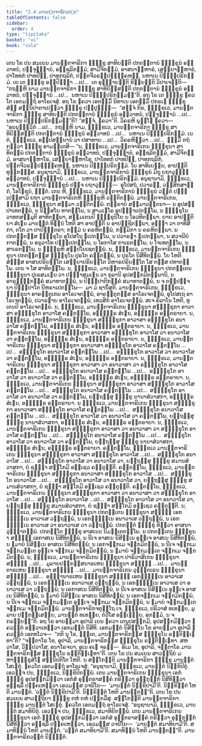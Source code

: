 ```yaml
---
title: "2.4 ມານຕ຺ຕຈາຣິກວຕ຺ຕ"
tableOfContents: false
sidebar:
  order: 4
type: "tipitaka"
basket: "vi"
book: "cula"
---
```



<DynamicBreadcrumb />

<Division number="90" book="cula">

<Paragraph number="448" book="cula">
ເຕນ ໂຂ ປນ ສມເຍນ ມານຕ຺ຕຈາຣິກາ ຠິກ຺ຂູ ສາທິຍນ຺ຕິ ປກຕຕ຺ຕານໍ ຠິກ຺ຂູນໍ ອຠິວາທນໍ, ປຈ຺ຈຸຏ຺ຐານໍ, ອຎ຺ຊລິກມ຺ມໍ, ສາມີຈິກມ຺ມໍ, ອາສນາຠິຫາຣໍ, ເສຍ຺ຍາຠິຫາຣໍ, ປາໂທທກໍ ປາທປີຐໍ, ປາທກຖລິກໍ, ປຕ຺ຕຈີວຣປ຺ປຏິຄ຺ຄຫຓໍ, ນຫາເນ ປິຏ຺ຐິປຣິກມ຺ມໍ. ເຍ ເຕ ຠິກ຺ຂູ ອປ຺ປິຈ຺ຉາ …ເປ…  ເຕ ອຸຊ຺ຌາຍນ຺ຕິ ຂິຍ຺ຍນ຺ຕິ ວິປາເຈນ຺ຕິ—  “ກຖຎ຺ຫິ ນາມ ມານຕ຺ຕຈາຣິກາ ຠິກ຺ຂູ ສາທິຍິສ຺ສນ຺ຕິ ປກຕຕ຺ຕານໍ ຠິກ຺ຂູນໍ ອຠິວາທນໍ, ປຈ຺ຈຸຏ຺ຐານໍ …ເປ…  ນຫາເນ ປິຏ຺ຐິປຣິກມ຺ມນ຺”ຕິ. ອຖ ໂຂ ເຕ ຠິກ຺ຂູ ຠຄວໂຕ ເອຕມຕ຺ຖໍ ອາໂຣເຈສຸໍ.
</Paragraph>

<Paragraph number="449" book="cula">
ອຖ ໂຂ ຠຄວາ ເອຕສ຺ມິໍ ນິທາເນ ເອຕສ຺ມິໍ ປກຣເຓ ຠິກ຺ຂຸສໍຆໍ ສນ຺ນິປາຕາເປຕ຺ວາ ຠິກ຺ຂູ ປຏິປຸຈ຺ຉິ—  “ສຈ຺ຈໍ ກິຣ, ຠິກ຺ຂເວ, ມານຕ຺ຕຈາຣິກາ ຠິກ຺ຂູ ສາທິຍນ຺ຕິ ປກຕຕ຺ຕານໍ ຠິກ຺ຂູນໍ ອຠິວາທນໍ, ປຈ຺ຈຸຏ຺ຐານໍ …ເປ…  ນຫາເນ ປິຏ຺ຐິປຣິກມ຺ມນ຺”ຕິ? “ສຈ຺ຈໍ, ຠຄວາ”ຕິ. ວິຄຣຫິ ພຸທ຺ໂຘ ຠຄວາ—  “ອນນຸຈ຺ຉວິກໍ …ເປ…  ກຖຎ຺ຫິ ນາມ, ຠິກ຺ຂເວ, ມານຕ຺ຕຈາຣິກາ ຠິກ຺ຂູ ສາທິຍິສ຺ສນ຺ຕິ ປກຕຕ຺ຕານໍ ຠິກ຺ຂູນໍ ອຠິວາທນໍ …ເປ…  ນຫາເນ ປິຏ຺ຐິປຣິກມ຺ມໍ. ເນຕໍ, ຠິກ຺ຂເວ, ອປ຺ປສນ຺ນານໍ ວາ ປສາທາຍ …ເປ…  ວິຄຣຫິຕ຺ວາ …ເປ…  ຘມ຺ມິໍ ກຖໍ ກຕ຺ວາ ຠິກ຺ຂູ ອາມນ຺ເຕສິ—
</Paragraph>

<Paragraph number="450" book="cula">
“ນ, ຠິກ຺ຂເວ, ມານຕ຺ຕຈາຣິເກນ ຠິກ຺ຂຸນາ ສາທິຕພ຺ພໍ ປກຕຕ຺ຕານໍ ຠິກ຺ຂູນໍ ອຠິວາທນໍ, ປຈ຺ຈຸຏ຺ຐານໍ, ອຎ຺ຊລິກມ຺ມໍ, ສາມີຈິກມ຺ມໍ, ອາສນາຠິຫາໂຣ, ເສຍ຺ຍາຠິຫາໂຣ, ປາໂທທກໍ ປາທປີຐໍ, ປາທກຖລິກໍ, ປຕ຺ຕຈີວຣປ຺ປຏິຄ຺ຄຫຓໍ, ນຫາເນ ປິຏ຺ຐິປຣິກມ຺ມໍ. ໂຍ ສາທິເຍຍ຺ຍ, ອາປຕ຺ຕິ ທຸກ຺ກຏສ຺ສ. ອນຸຊານາມິ, ຠິກ຺ຂເວ, ມານຕ຺ຕຈາຣິການໍ ຠິກ຺ຂູນໍ ມິຖຸ ຍຖາວຸຑ຺ຒໍ ອຠິວາທນໍ, ປຈ຺ຈຸຏ຺ຐານໍ …ເປ…  ນຫາເນ ປິຏ຺ຐິປຣິກມ຺ມໍ. ອນຸຊານາມິ, ຠິກ຺ຂເວ, ມານຕ຺ຕຈາຣິການໍ ຠິກ຺ຂູນໍ ປຎ຺ຈ ຍຖາວຸຑ຺ຒໍ—  ອຸໂປສຖໍ, ປວາຣຓໍ, ວສ຺ສິກສາຏິກໍ, ໂອໂຓຊນໍ, ຠຕ຺ຕໍ. ເຕນ ຫິ, ຠິກ຺ຂເວ, ມານຕ຺ຕຈາຣິການໍ ຠິກ຺ຂູນໍ ວຕ຺ຕໍ ປຎ຺ຎເປສ຺ສາມິ ຍຖາ ມານຕ຺ຕຈາຣິເກຫິ ຠິກ຺ຂູຫິ ວຕ຺ຕິຕພ຺ພໍ.
</Paragraph>

</Division>
<Division number="91" book="cula">

<Paragraph number="451" book="cula">
ມານຕ຺ຕຈາຣິເກນ, ຠິກ຺ຂເວ, ຠິກ຺ຂຸນາ ສມ຺ມາ ວຕ຺ຕິຕພ຺ພໍ. ຕຕ຺ຣາຍໍ ສມ຺ມາວຕ຺ຕນາ—
</Paragraph>

<Paragraph number="452" book="cula">
ນ ອຸປສມ຺ປາເທຕພ຺ພໍ, ນ ນິສ຺ສໂຍ ທາຕພ຺ໂພ, ນ ສາມເຓໂຣ ອຸປຏ຺ຐາເປຕພ຺ໂພ, ນ ຠິກ຺ຂຸໂນວາທກສມ຺ມຸຕິ ສາທິຕພ຺ພາ, ສມ຺ມເຕນປິ ຠິກ຺ຂຸນິໂຍ ນ ໂອວທິຕພ຺ພາ. ຍາຍ ອາປຕ຺ຕິຍາ ສໍເຆນ ມານຕ຺ຕໍ ທິນ຺ນໍ ໂຫຕິ ສາ ອາປຕ຺ຕິ ນ ອາປຊ຺ຊິຕພ຺ພາ, ອຎ຺ຎາ ວາ ຕາທິສິກາ, ຕໂຕ ວາ ປາປິຏ຺ຐຕຣາ; ກມ຺ມໍ ນ ຄຣຫິຕພ຺ພໍ, ກມ຺ມິກາ ນ ຄຣຫິຕພ຺ພາ. ນ ປກຕຕ຺ຕສ຺ສ ຠິກ຺ຂຸໂນ ອຸໂປສໂຖ ຐເປຕພ຺ໂພ, ນ ປວາຣຓາ ຐເປຕພ຺ພາ, ນ ສວຈນີຍໍ ກາຕພ຺ພໍ, ນ ອນຸວາໂທ ປຏ຺ຐເປຕພ຺ໂພ, ນ ໂອກາໂສ ກາເຣຕພ຺ໂພ, ນ ໂຈເທຕພ຺ໂພ, ນ ສາເຣຕພ຺ໂພ, ນ ຠິກ຺ຂູຫິ ສມ຺ປໂຍເຊຕພ຺ພໍ.
</Paragraph>

<Paragraph number="453" book="cula">
ນ, ຠິກ຺ຂເວ, ມານຕ຺ຕຈາຣິເກນ ຠິກ຺ຂຸນາ ປກຕຕ຺ຕສ຺ສ ຠິກ຺ຂຸໂນ ປຸຣໂຕ ຄນ຺ຕພ຺ພໍ, ນ ປຸຣໂຕ ນິສີທິຕພ຺ພໍ. ໂຍ ໂຫຕິ ສໍຆສ຺ສ ອາສນປຣິຍນ຺ໂຕ ເສຍ຺ຍາປຣິຍນ຺ໂຕ ວິຫາຣປຣິຍນ຺ໂຕ ໂສ ຕສ຺ສ ປທາຕພ຺ໂພ. ເຕນ ຈ ໂສ ສາທິຕພ຺ໂພ.
</Paragraph>

<Paragraph number="454" book="cula">
ນ, ຠິກ຺ຂເວ, ມານຕ຺ຕຈາຣິເກນ ຠິກ຺ຂຸນາ ປກຕຕ຺ເຕນ ຠິກ຺ຂຸນາ ປຸເຣສມເຓນ ວາ ປຈ຺ຉາສມເຓນ ວາ ກຸລານິ ອຸປສງ຺ກມິຕພ຺ພານິ, ນ ອາຣຎ຺ຎິກງ຺ຄໍ ສມາທາຕພ຺ພໍ, ນ ປິຓ຺ຑປາຕິກງ຺ຄໍ ສມາທາຕພ຺ພໍ, ນ ຈ ຕປ຺ປຈ຺ຈຍາ ປິຓ຺ຑປາໂຕ ນີຫຣາເປຕພ຺ໂພ—  ມາ ມໍ ຊານິໍສູຕິ.
</Paragraph>

<Paragraph number="455" book="cula">
ມານຕ຺ຕຈາຣິເກນ, ຠິກ຺ຂເວ, ຠິກ຺ຂຸນາ ອາຄນ຺ຕຸເກນ ອາໂຣເຈຕພ຺ພໍ, ອາຄນ຺ຕຸກສ຺ສ ອາໂຣເຈຕພ຺ພໍ, ອຸໂປສເຖ ອາໂຣເຈຕພ຺ພໍ, ປວາຣຓາຍ ອາໂຣເຈຕພ຺ພໍ, ເທວສິກໍ ອາໂຣເຈຕພ຺ພໍ. ສເຈ ຄິລາໂນ ໂຫຕິ, ທູເຕນປິ ອາໂຣເຈຕພ຺ພໍ.
</Paragraph>

<Paragraph number="456" book="cula">
ນ, ຠິກ຺ຂເວ, ມານຕ຺ຕຈາຣິເກນ ຠິກ຺ຂຸນາ ສຠິກ຺ຂຸກາ ອາວາສາ ອຠິກ຺ຂຸໂກ ອາວາໂສ ຄນ຺ຕພ຺ໂພ, ອຎ຺ຎຕ຺ຣ ສໍເຆນ, ອຎ຺ຎຕ຺ຣ ອນ຺ຕຣາຍາ.
</Paragraph>

<Paragraph number="457" book="cula">
ນ, ຠິກ຺ຂເວ, ມານຕ຺ຕຈາຣິເກນ ຠິກ຺ຂຸນາ ສຠິກ຺ຂຸກາ ອາວາສາ ອຠິກ຺ຂຸໂກ ອນາວາໂສ ຄນ຺ຕພ຺ໂພ, ອຎ຺ຎຕ຺ຣ ສໍເຆນ, ອຎ຺ຎຕ຺ຣ ອນ຺ຕຣາຍາ.
</Paragraph>

<Paragraph number="458" book="cula">
ນ, ຠິກ຺ຂເວ, ມານຕ຺ຕຈາຣິເກນ ຠິກ຺ຂຸນາ ສຠິກ຺ຂຸກາ ອາວາສາ ອຠິກ຺ຂຸໂກ ອາວາໂສ ວາ ອນາວາໂສ ວາ ຄນ຺ຕພ຺ໂພ, ອຎ຺ຎຕ຺ຣ ສໍເຆນ, ອຎ຺ຎຕ຺ຣ ອນ຺ຕຣາຍາ.
</Paragraph>

<Paragraph number="459" book="cula">
ນ, ຠິກ຺ຂເວ, ມານຕ຺ຕຈາຣິເກນ ຠິກ຺ຂຸນາ ສຠິກ຺ຂຸກາ ອນາວາສາ ອຠິກ຺ຂຸໂກ ອາວາໂສ ຄນ຺ຕພ຺ໂພ …ເປ…  ອຠິກ຺ຂຸໂກ ອນາວາໂສ ຄນ຺ຕພ຺ໂພ …ເປ…  ອຠິກ຺ຂຸໂກ ອາວາໂສ ວາ ອນາວາໂສ ວາ ຄນ຺ຕພ຺ໂພ, ອຎ຺ຎຕ຺ຣ ສໍເຆນ, ອຎ຺ຎຕ຺ຣ ອນ຺ຕຣາຍາ.
</Paragraph>

<Paragraph number="460" book="cula">
ນ, ຠິກ຺ຂເວ, ມານຕ຺ຕຈາຣິເກນ ຠິກ຺ຂຸນາ ສຠິກ຺ຂຸກາ ອາວາສາ ວາ ອນາວາສາ ວາ ອຠິກ຺ຂຸໂກ ອາວາໂສ ຄນ຺ຕພ຺ໂພ …ເປ…  ອຠິກ຺ຂຸໂກ ອນາວາໂສ ຄນ຺ຕພ຺ໂພ …ເປ…  ອຠິກ຺ຂຸໂກ ອາວາໂສ ວາ ອນາວາໂສ ວາ ຄນ຺ຕພ຺ໂພ, ອຎ຺ຎຕ຺ຣ ສໍເຆນ, ອຎ຺ຎຕ຺ຣ ອນ຺ຕຣາຍາ.
</Paragraph>

<Paragraph number="461" book="cula">
ນ, ຠິກ຺ຂເວ, ມານຕ຺ຕຈາຣິເກນ ຠິກ຺ຂຸນາ ສຠິກ຺ຂຸກາ ອາວາສາ ສຠິກ຺ຂຸໂກ ອາວາໂສ ຄນ຺ຕພ຺ໂພ …ເປ…  ສຠິກ຺ຂຸໂກ ອນາວາໂສ ຄນ຺ຕພ຺ໂພ …ເປ…  ສຠິກ຺ຂຸໂກ ອາວາໂສ ວາ ອນາວາໂສ ວາ ຄນ຺ຕພ຺ໂພ, ຍຕ຺ຖສ຺ສຸ ຠິກ຺ຂູ ນານາສໍວາສກາ, ອຎ຺ຎຕ຺ຣ ສໍເຆນ, ອຎ຺ຎຕ຺ຣ ອນ຺ຕຣາຍາ.
</Paragraph>

<Paragraph number="462" book="cula">
ນ ຠິກ຺ຂເວ, ມານຕ຺ຕຈາຣິເກນ ຠິກ຺ຂຸນາ ສຠິກ຺ຂຸກາ ອນາວາສາ ສຠິກ຺ຂຸໂກ ອາວາໂສ ຄນ຺ຕພ຺ໂພ …ເປ…  ສຠິກ຺ຂຸໂກ ອນາວາໂສ ຄນ຺ຕພ຺ໂພ …ເປ…  ສຠິກ຺ຂຸໂກ ອາວາໂສ ວາ ອນາວາໂສ ວາ ຄນ຺ຕພ຺ໂພ, ຍຕ຺ຖສ຺ສຸ ຠິກ຺ຂູ ນານາສໍວາສກາ, ອຎ຺ຎຕ຺ຣ ສໍເຆນ, ອຎ຺ຎຕ຺ຣ ອນ຺ຕຣາຍາ.
</Paragraph>

<Paragraph number="463" book="cula">
ນ, ຠິກ຺ຂເວ, ມານຕ຺ຕຈາຣິເກນ ຠິກ຺ຂຸນາ ສຠິກ຺ຂຸກາ ອາວາສາ ວາ ອນາວາສາ ວາ ສຠິກ຺ຂຸໂກ ອາວາໂສ ຄນ຺ຕພ຺ໂພ …ເປ…  ສຠິກ຺ຂຸໂກ ອນາວາໂສ ຄນ຺ຕພ຺ໂພ …ເປ…  ສຠິກ຺ຂຸໂກ ອາວາໂສ ວາ ອນາວາໂສ ວາ ຄນ຺ຕພ຺ໂພ, ຍຕ຺ຖສ຺ສຸ ຠິກ຺ຂູ ນານາສໍວາສກາ, ອຎ຺ຎຕ຺ຣ ສໍເຆນ, ອຎ຺ຎຕ຺ຣ ອນ຺ຕຣາຍາ.
</Paragraph>

<Paragraph number="464" book="cula">
ຄນ຺ຕພ຺ໂພ, ຠິກ຺ຂເວ ມານຕ຺ຕຈາຣິເກນ ຠິກ຺ຂຸນາ ສຠິກ຺ຂຸກາ ອາວາສາ ສຠິກ຺ຂຸໂກ ອາວາໂສ …ເປ…  ສຠິກ຺ຂຸໂກ ອນາວາໂສ …ເປ…  ສຠິກ຺ຂຸໂກ ອາວາໂສ ວາ ອນາວາໂສ ວາ, ຍຕ຺ຖສ຺ສຸ ຠິກ຺ຂູ ສມານສໍວາສກາ, ຍໍ ຊຎ຺ຎາ ສກ຺ໂກມິ ອຊ຺ເຊວ ຄນ຺ຕຸນ຺ຕິ.
</Paragraph>

<Paragraph number="465" book="cula">
ຄນ຺ຕພ຺ໂພ, ຠິກ຺ຂເວ, ມານຕ຺ຕຈາຣິເກນ ຠິກ຺ຂຸນາ ສຠິກ຺ຂຸກາ ອນາວາສາ ສຠິກ຺ຂຸໂກ ອາວາໂສ …ເປ…  ສຠິກ຺ຂຸໂກ ອນາວາໂສ …ເປ…  ສຠິກ຺ຂຸໂກ ອາວາໂສ ວາ ອນາວາໂສ ວາ, ຍຕ຺ຖສ຺ສຸ ຠິກ຺ຂູ ສມານສໍວາສກາ, ຍໍ ຊຎ຺ຎາ ສກ຺ໂກມິ ອຊ຺ເຊວ ຄນ຺ຕຸນ຺ຕິ.
</Paragraph>

<Paragraph number="466" book="cula">
ຄນ຺ຕພ຺ໂພ, ຠິກ຺ຂເວ, ມານຕ຺ຕຈາຣິເກນ ຠິກ຺ຂຸນາ ສຠິກ຺ຂຸກາ ອາວາສາ ວາ ອນາວາສາ ວາ ສຠິກ຺ຂຸໂກ ອາວາໂສ …ເປ…  ສຠິກ຺ຂຸໂກ ອນາວາໂສ …ເປ…  ສຠິກ຺ຂຸໂກ ອາວາໂສ ວາ ອນາວາໂສ ວາ, ຍຕ຺ຖສ຺ສຸ ຠິກ຺ຂູ ສມານສໍວາສກາ, ຍໍ ຊຎ຺ຎາ ສກ຺ໂກມິ ອຊ຺ເຊວ ຄນ຺ຕຸນ຺ຕິ.
</Paragraph>

<Paragraph number="467" book="cula">
ນ, ຠິກ຺ຂເວ, ມານຕ຺ຕຈາຣິເກນ ຠິກ຺ຂຸນາ ປກຕຕ຺ເຕນ ຠິກ຺ຂຸນາ ສທ຺ຘິໍ ເອກຈ຺ຉນ຺ເນ ອາວາເສ ວຕ຺ຖພ຺ພໍ, ນ ເອກຈ຺ຉນ຺ເນ ອນາວາເສ ວຕ຺ຖພ຺ພໍ, ນ ເອກຈ຺ຉນ຺ເນ ອາວາເສ ວາ ອນາວາເສ ວາ ວຕ຺ຖພ຺ພໍ. ປກຕຕ຺ຕໍ ຠິກ຺ຂຸໍ ທິສ຺ວາ ອາສນາ ວຸຏ຺ຐາຕພ຺ພໍ. ປກຕຕ຺ໂຕ ຠິກ຺ຂຸ ອາສເນນ ນິມນ຺ເຕຕພ຺ໂພ. ນ ປກຕຕ຺ເຕນ ຠິກ຺ຂຸນາ ສທ຺ຘິໍ ເອກາສເນ ນິສີທິຕພ຺ພໍ, ນ ນີເຈ ອາສເນ ນິສິນ຺ເນ ອຸຈ຺ເຈ ອາສເນ ນິສີທິຕພ຺ພໍ, ນ ຉມາຍໍ ນິສິນ຺ເນ ອາສເນ ນິສີທິຕພ຺ພໍ; ນ ເອກຈງ຺ກເມ ຈງ຺ກມິຕພ຺ພໍ, ນ ນີເຈ ຈງ຺ກເມ ຈງ຺ກມນ຺ເຕ ອຸຈ຺ເຈ ຈງ຺ກເມ ຈງ຺ກມິຕພ຺ພໍ, ນ ຉມາຍໍ ຈງ຺ກມນ຺ເຕ ຈງ຺ກເມ ຈງ຺ກມິຕພ຺ພໍ.
</Paragraph>

<Paragraph number="468" book="cula">
ນ, ຠິກ຺ຂເວ, ມານຕ຺ຕຈາຣິເກນ ຠິກ຺ຂຸນາ ປາຣິວາສິເກນ ຠິກ຺ຂຸນາ ສທ຺ຘິໍ …ເປ…  ມູລາຍປຏິກສ຺ສນາຣເຫນ ຠິກ຺ຂຸນາ ສທ຺ຘິໍ …ເປ…  ມານຕ຺ຕາຣເຫນ ຠິກ຺ຂຸນາ ສທ຺ຘິໍ …ເປ…  ມານຕ຺ຕຈາຣິເກນ ວຸຑ຺ຒຕເຣນ ຠິກ຺ຂຸນາ ສທ຺ຘິໍ …ເປ…  ອພ຺ຠານາຣເຫນ ຠິກ຺ຂຸນາ ສທ຺ຘິໍ ເອກຈ຺ຉນ຺ເນ ອາວາເສ ວຕ຺ຖພ຺ພໍ, ນ ເອກຈ຺ຉນ຺ເນ ອນາວາເສ ວຕ຺ຖພ຺ພໍ, ນ ເອກຈ຺ຉນ຺ເນ ອາວາເສ ວາ ອນາວາເສ ວາ ວຕ຺ຖພ຺ພໍ; ນ ເອກາສເນ ນິສີທິຕພ຺ພໍ, ນ ນີເຈ ອາສເນ ນິສິນ຺ເນ ອຸຈ຺ເຈ ອາສເນ ນິສີທິຕພ຺ພໍ, ນ ຉມາຍໍ ນິສິນ຺ເນ ອາສເນ ນິສີທິຕພ຺ພໍ; ນ ເອກຈງ຺ກເມ ຈງ຺ກມິຕພ຺ພໍ, ນ ນີເຈ ຈງ຺ກເມ ຈງ຺ກມນ຺ເຕ ອຸຈ຺ເຈ ຈງ຺ກເມ ຈງ຺ກມິຕພ຺ພໍ, ນ ຉມາຍໍ ຈງ຺ກມນ຺ເຕ ຈງ຺ກເມ ຈງ຺ກມິຕພ຺ພໍ.
</Paragraph>

<Paragraph number="469" book="cula">
ມານຕ຺ຕຈາຣິກຈຕຸຕ຺ໂຖ ເຈ, ຠິກ຺ຂເວ, ປຣິວາສໍ ທເທຍ຺ຍ, ມູລາຍ ປຏິກສ຺ເສຍ຺ຍ, ມານຕ຺ຕໍ ທເທຍ຺ຍ, ຕໍວີໂສ ອພ຺ເຠຍ຺ຍ, ອກມ຺ມໍ, ນ ຈ ກຣຓີຍນ຺”ຕິ.
</Paragraph>

</Division>
<Division number="92" book="cula">

<Paragraph number="470" book="cula">
ອຖ ໂຂ ອາຍສ຺ມາ ອຸປາລິ ເຍນ ຠຄວາ ເຕນຸປສງ຺ກມິ, ອຸປສງ຺ກມິຕ຺ວາ ຠຄວນ຺ຕໍ ອຠິວາເທຕ຺ວາ ເອກມນ຺ຕໍ ນິສີທິ. ເອກມນ຺ຕໍ ນິສິນ຺ໂນ ໂຂ ອາຍສ຺ມາ ອຸປາລິ ຠຄວນ຺ຕໍ ເອຕທໂວຈ—  “ກຕິ ນຸ ໂຂ, ຠນ຺ເຕ, ມານຕ຺ຕຈາຣິກສ຺ສ ຠິກ຺ຂຸໂນ ຣຕ຺ຕິຈ຺ເຉທາ”ຕິ? “ຈຕ຺ຕາໂຣ ໂຂ, ອຸປາລິ, ມານຕ຺ຕຈາຣິກສ຺ສ ຠິກ຺ຂຸໂນ ຣຕ຺ຕິຈ຺ເຉທາ. ສຫວາໂສ, ວິປ຺ປວາໂສ, ອນາໂຣຈນາ, ອູເນ ຄເຓ ຈຣຓໍ—  ອິເມ ໂຂ, ອຸປາລິ, ຈຕ຺ຕາໂຣ ມານຕ຺ຕຈາຣິກສ຺ສ ຠິກ຺ຂຸໂນ ຣຕ຺ຕິຈ຺ເຉທາ”ຕິ.
</Paragraph>

</Division>
<Division number="93" book="cula">

<Paragraph number="471" book="cula">
ເຕນ ໂຂ ປນ ສມເຍນ ສາວຕ຺ຖິຍໍ ມຫາຠິກ຺ຂຸສໍໂຆ ສນ຺ນິປຕິໂຕ ໂຫຕິ. ນ ສກ຺ໂກນ຺ຕິ ມານຕ຺ຕຈາຣິກາ ຠິກ຺ຂູ ມານຕ຺ຕໍ ໂສເຘຕຸໍ. ຠຄວໂຕ ເອຕມຕ຺ຖໍ ອາໂຣເຈສຸໍ. “ອນຸຊານາມິ, ຠິກ຺ຂເວ, ມານຕ຺ຕໍ ນິກ຺ຂິປິຕຸໍ. ເອວຎ຺ຈ ປນ, ຠິກ຺ຂເວ, ນິກ຺ຂິປິຕພ຺ພໍ. ເຕນ ມານຕ຺ຕຈາຣິເກນ ຠິກ຺ຂຸນາ ເອກໍ ຠິກ຺ຂຸໍ ອຸປສງ຺ກມິຕ຺ວາ ເອກໍສໍ ອຸຕ຺ຕຣາສງ຺ຄໍ ກຣິຕ຺ວາ ອຸກ຺ກຸຏິກໍ ນິສີທິຕ຺ວາ ອຎ຺ຊລິໍ ປຄ຺ຄເຫຕ຺ວາ ເອວມສ຺ສ ວຈນີໂຍ—  ‘ມານຕ຺ຕໍ ນິກ຺ຂິປາມີ’ຕິ. ນິກ຺ຂິຕ຺ຕໍ ໂຫຕິ ມານຕ຺ຕໍ. ‘ວຕ຺ຕໍ ນິກ຺ຂິປາມີ’ຕິ. ນິກ຺ຂິຕ຺ຕໍ ໂຫຕິ ມານຕ຺ຕນ຺”ຕິ.
</Paragraph>

</Division>
<Division number="94" book="cula">

<Paragraph number="472" book="cula">
ເຕນ ໂຂ ປນ ສມເຍນ ສາວຕ຺ຖິຍາ ຠິກ຺ຂູ ຕຫໍ ຕຫໍ ປກ຺ກມິໍສຸ. ສກ຺ໂກນ຺ຕິ ມານຕ຺ຕຈາຣິກາ ຠິກ຺ຂູ ມານຕ຺ຕໍ ໂສເຘຕຸໍ. ຠຄວໂຕ ເອຕມຕ຺ຖໍ ອາໂຣເຈສຸໍ. “ອນຸຊານາມິ, ຠິກ຺ຂເວ, ມານຕ຺ຕໍ ສມາທິຍິຕຸໍ. ເອວຎ຺ຈ ປນ, ຠິກ຺ຂເວ, ສມາທິຍິຕພ຺ພໍ. ເຕນ ມານຕ຺ຕຈາຣິເກນ ຠິກ຺ຂຸນາ ເອກໍ ຠິກ຺ຂຸໍ ອຸປສງ຺ກມິຕ຺ວາ ເອກໍສໍ ອຸຕ຺ຕຣາສງ຺ຄໍ ກຣິຕ຺ວາ ອຸກ຺ກຸຏິກໍ ນິສີທິຕ຺ວາ ອຎ຺ຊລິໍ ປຄ຺ຄເຫຕ຺ວາ, ເອວມສ຺ສ ວຈນີໂຍ—  ‘ມານຕ຺ຕໍ ສມາທິຍາມີ’ຕິ. ສມາທິນ຺ນໍ ໂຫຕິ ມານຕ຺ຕໍ. ‘ວຕ຺ຕໍ ສມາທິຍາມີ’ຕິ. ສມາທິນ຺ນໍ ໂຫຕິ ມານຕ຺ຕນ຺”ຕິ.

</Paragraph>
</Division>

<Paragraph number="473" type="center" book="cula">
ມານຕ຺ຕຈາຣິກວຕ຺ຕໍ ນິຏ຺ຐິຕໍ.
</Paragraph>
